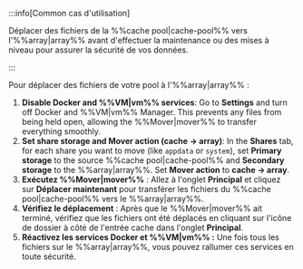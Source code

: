 :::info[Common cas d'utilisation]

Déplacer des fichiers de la %%cache pool|cache-pool%% vers l'%%array|array%% avant d'effectuer la maintenance ou des mises à niveau pour assurer la sécurité de vos données.

:::

Pour déplacer des fichiers de votre pool à l'%%array|array%% :

1. **Disable Docker and %%VM|vm%% services**: Go to **Settings** and turn off Docker and %%VM|vm%% Manager. This prevents any files from being held open, allowing the %%Mover|mover%% to transfer everything smoothly.
2. **Set share storage and Mover action (cache → array)**: In the **Shares** tab, for each share you want to move (like `appdata` or `system`), set **Primary storage** to the source %%cache pool|cache-pool%% and **Secondary storage** to the %%array|array%%. Set **Mover action** to **cache → array**.
3. **Exécutez %%Mover|mover%%** : Allez à l'onglet **Principal** et cliquez sur **Déplacer maintenant** pour transférer les fichiers du %%cache pool|cache-pool%% vers le %%array|array%%.
4. **Vérifiez le déplacement** : Après que le %%Mover|mover%% ait terminé, vérifiez que les fichiers ont été déplacés en cliquant sur l'icône de dossier à côté de l'entrée cache dans l'onglet **Principal**.
5. **Réactivez les services Docker et %%VM|vm%% :** Une fois tous les fichiers sur le %%array|array%%, vous pouvez rallumer ces services en toute sécurité.
